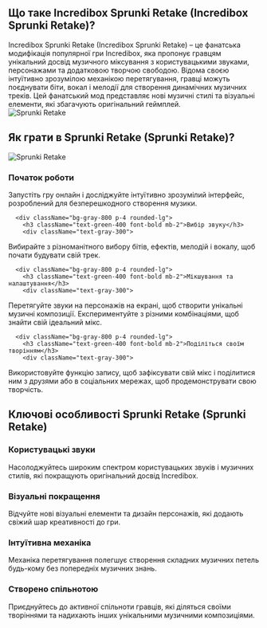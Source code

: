 ## Що таке Incredibox Sprunki Retake (Incredibox Sprunki Retake)?
<div className="flex flex-col md:flex-row items-center gap-8">
  <div className="w-full md:w-1/2 text-xl">
Incredibox Sprunki Retake (Incredibox Sprunki Retake) – це фанатська модифікація популярної гри Incredibox, яка пропонує гравцям унікальний досвід музичного міксування з користувацькими звуками, персонажами та додатковою творчою свободою. Відома своєю інтуїтивно зрозумілою механікою перетягування, гравці можуть поєднувати біти, вокал і мелодії для створення динамічних музичних треків. Цей фанатський мод представляє нові музичні стилі та візуальні елементи, які збагачують оригінальний геймплей.
</div>
  <div className="w-full md:w-1/2 flex justify-center items-center">
<img 
      src="https://sprunkiretake.fun/game_screenshot.webp" 
      alt="Sprunki Retake" 
      className="w-4/5 h-auto"
    />
</div>
</div>

## Як грати в Sprunki Retake (Sprunki Retake)?
<div className="flex flex-col md:flex-row items-center gap-8">
  <div className="w-full md:w-1/2">
<img 
      src="https://sprunkiretake.fun/game_screenshot.webp" 
      alt="Sprunki Retake" 
      className="w-4/5 h-auto mx-auto"
    />
</div>
  <div className="w-full md:w-1/2">
    <div className="grid grid-cols-1 gap-4 mt-0">
      <div className="bg-gray-800 p-4 rounded-lg">
        <h3 className="text-green-400 font-bold mb-2">Початок роботи</h3>
        <div className="text-gray-300">
Запустіть гру онлайн і досліджуйте інтуїтивно зрозумілий інтерфейс, розроблений для безперешкодного створення музики.
</div>
      </div>

      <div className="bg-gray-800 p-4 rounded-lg">
        <h3 className="text-green-400 font-bold mb-2">Вибір звуку</h3>
        <div className="text-gray-300">
Вибирайте з різноманітного вибору бітів, ефектів, мелодій і вокалу, щоб почати будувати свій трек.
</div>
      </div>

      <div className="bg-gray-800 p-4 rounded-lg">
        <h3 className="text-green-400 font-bold mb-2">Мікшування та налаштування</h3>
        <div className="text-gray-300">
Перетягуйте звуки на персонажів на екрані, щоб створити унікальні музичні композиції. Експериментуйте з різними комбінаціями, щоб знайти свій ідеальний мікс.
</div>
      </div>

      <div className="bg-gray-800 p-4 rounded-lg">
        <h3 className="text-green-400 font-bold mb-2">Поділіться своїм творінням</h3>
        <div className="text-gray-300">
Використовуйте функцію запису, щоб зафіксувати свій мікс і поділитися ним з друзями або в соціальних мережах, щоб продемонструвати свою творчість.
</div>
      </div>
    </div>
  </div>
</div>

## Ключові особливості Sprunki Retake (Sprunki Retake)
<div className="grid grid-cols-1 md:grid-cols-2 gap-4">
  <div className="bg-gray-800 p-4 rounded-lg">
    <h3 className="text-green-400 font-bold mb-2">Користувацькі звуки</h3>
    <div className="text-gray-300">
Насолоджуйтесь широким спектром користувацьких звуків і музичних стилів, які покращують оригінальний досвід Incredibox.
</div>
  </div>

  <div className="bg-gray-800 p-4 rounded-lg">
    <h3 className="text-green-400 font-bold mb-2">Візуальні покращення</h3>
    <div className="text-gray-300">
Відчуйте нові візуальні елементи та дизайн персонажів, які додають свіжий шар креативності до гри.
</div>
  </div>

  <div className="bg-gray-800 p-4 rounded-lg">
    <h3 className="text-green-400 font-bold mb-2">Інтуїтивна механіка</h3>
    <div className="text-gray-300">
Механіка перетягування полегшує створення складних музичних петель будь-кому без попередніх музичних знань.
</div>
  </div>

  <div className="bg-gray-800 p-4 rounded-lg">
    <h3 className="text-green-400 font-bold mb-2">Створено спільнотою</h3>
    <div className="text-gray-300">
Приєднуйтесь до активної спільноти гравців, які діляться своїми творіннями та надихають інших унікальними музичними композиціями.
</div>
  </div>
</div>